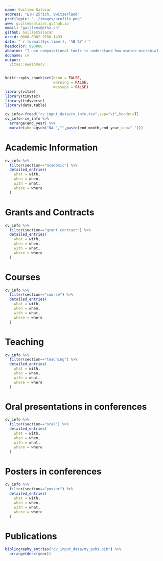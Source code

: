 ```yaml
---
name: Guillem Salazar
address: "ETH Zürich, Switzerland"
profilepic: "../images/profile.png"
www: guillemsalazar.github.io
email: "guillems@ethz.ch"
github: GuillemSalazar
orcid: 0000-0002-9786-1493
date: "`r format(Sys.time(), '%B %Y')`"
headcolor: 990000
aboutme: "I use computational tools to understand how marine microbial communities are shaped and respond to environmental change."
docname: cv
output: 
  vitae::awesomecv
---
```


```r
knitr::opts_chunk$set(echo = FALSE,
                      warning = FALSE,
                      message = FALSE)
library(vitae)
library(tinytex)
library(tidyverse)
library(data.table)

cv_info<-fread("cv_input_data/cv_info.tsv",sep="\t",header=T)
cv_info<-cv_info %>%
  arrange(end_year) %>%
  mutate(when=gsub("NA-","",paste(end_month,end_year,sep="-")))
```

# Academic Information

```r
cv_info %>%
  filter(section=="academic") %>%
  detailed_entries(
    what = with,
    when = when,
    with = what,
    where = where
  )
```

# Grants and Contracts

```r
cv_info %>%
  filter(section=="grant_contract") %>%
  detailed_entries(
    what = with,
    when = when,
    with = what,
    where = where
  )
```

# Courses

```r
cv_info %>%
  filter(section=="course") %>%
  detailed_entries(
    what = with,
    when = when,
    with = what,
    where = where
  )
```

# Teaching

```r
cv_info %>%
  filter(section=="teaching") %>%
  detailed_entries(
    what = with,
    when = when,
    with = what,
    where = where
  )
```

\newpage
# Oral presentations in conferences

```r
cv_info %>%
  filter(section=="oral") %>%
  detailed_entries(
    what = with,
    when = when,
    with = what,
    where = where
  )
```

# Posters in conferences

```r
cv_info %>%
  filter(section=="poster") %>%
  detailed_entries(
    what = with,
    when = when,
    with = what,
    where = where
  )
```
\newpage
# Publications

```r
bibliography_entries("cv_input_data/my_pubs.bib") %>%
  arrange(desc(year))
```

